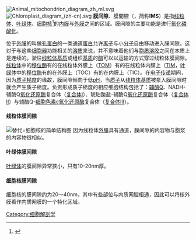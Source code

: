 [[File:Animal_mitochondrion_diagram_zh_ml.svg|thumb]]
[[File:Chloroplast_diagram_(zh-cn).svg|thumb]]
'''膜间隙'''、膜間腔（{{lang-en|intermembrane space}}，简称'''IMS'''）是指[[线粒体|线粒体]]、[[叶绿体|叶绿体]]、[[细胞核|细胞核]]<ref>{{Cite book|title=普通高中教科书 教师教学用书 生物学 必修1 分子与细胞|publisher=人民教育出版社|year=2019/7|isbn=9787107337390|location=北京|pages=188}}</ref>的[[内膜|内膜]]与[[外膜|外膜]]之间的区域。膜间隙的主要功能是进行[[氧化磷酸化|氧化磷酸化]]。

位于[[外膜|外膜]]的叫做[[孔蛋白|孔蛋白]]的一类通道[[蛋白|蛋白]]允许[[离子|离子]]与小[[分子|分子]]自由移动进入膜间隙。这对于与这些[[细胞器|细胞器]]功能相关的[[溶质|溶质]]来说，并不意味着他们与[[胞质溶胶|胞质溶胶]]之间在本质上是连续的。驶往[[线粒体基质|线粒体基质]]或组织[[基质|基质]]的[[酶|酶]]可以以运输的方式穿过线粒体膜间隙。[[线粒体|线粒体]]中的[[移位酶|移位酶]]有的在线粒体外膜上（[[外膜移位酶|TOM]]）有的在线粒体内膜上（[[内膜移位酶|TIM]]，[[叶绿体|叶绿体]]中的[[移位酶|移位酶]]有的在外膜上（TOC）有的在内膜上（TIC）。在[[电子传递|电子传递]]期间，因为[[质子梯度|质子梯度]]的缘故，膜间隙倾向于低[[pH|pH]]，当[[质子|质子]]从[[线粒体基质|线粒体基质]]被泵入膜间隙时就会产生质子梯度。负责形成质子梯度的相应细胞结构包括了：[[辅酶Q|辅酶Q]]、NADH-辅酶Q[[氧化还原酶|氧化还原酶]]复合体（[[复合体I|复合体I]]）、琥珀酸盐-辅酶Q[[氧化还原酶|氧化还原酶]]复合体（[[复合体II|复合体II]]）与辅酶Q-[[细胞色素|细胞色素]]c[[氧化还原酶|氧化还原酶]]复合体（[[复合体III|复合体III]]）。

====线粒体膜间隙====
{{Main|线粒体膜间隙}}
[[File:Diagram_human_cell_nucleus_(zh-cn).svg|替代=细胞核的简单结构图]]
因为线粒体[[外膜|外膜]]具有通道，膜间隙的内容物与胞浆的内容物很相似。

====叶绿体膜间隙====
[[叶绿体|叶绿体]]的膜间隙异常狭小，只有10-20nm厚。

==== 细胞核膜间隙 ====
细胞核的膜间隙约为20～40nm，其中有些部位与内质网腔相通，因此可以将核外膜看作内质网膜的一个特化区域。
[[Category:细胞解剖学|Category:细胞解剖学]]